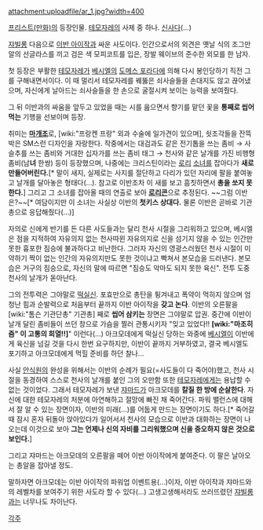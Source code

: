 attachment:uploadfile/ar_1.jpg?width=400

[[프리스트(만화)]]의 등장인물. [[테모자레]]의 사제 중 하나. [[신사]]다(...)

[[쟈빌롱]] 다음으로 [[이반 아이작]]과 싸운 사도이다. 인간으로서의 외견은 옛날 식의 조그만 알의 선글라스를 끼고 검은 색 모피코트를 입은, 장발 웨이브의 준수한 외모를 한 남자.

첫 등장은 부활한 [[테모자레]]가 [[베시엘]]의 [[도메스 포라다]]에 의해 다시 봉인당하기 직전 그를 구해내면서이다. 이 때 멀리서 테모자레를 꿰뚫은 쇠사슬들을 손대지도 않고 끊어냈으며, 자신에게 날아드는 쇠사슬들을 한 손으로 굴절시켜 보이는 능력을 보여줬다. 

그 뒤 이반과의 싸움을 앞두고 있었을 때는 시를 읊으면서 향기를 맡던 꽃을 '''통째로 씹어먹는''' 기행을 선보이며 등장. 

취미는 '''[[마개조]]'''로, [wiki:"프랑켄 프랑" 외과 수술에 일가견이 있으며], 쇳조각들을 잔뜩 박은 SM스런 디자인을 자랑한다. 작중에서는 대검과도 같은 전기톱을 쓰는 좀비 → 사슬추를 쓰는 좀비와 거대한 십자가를 쓰는 좀비 태그 → 천사와 같은 날개를 가진 비행형 좀비(남'''녀''' 한쌍) 등이 등장했으며, 나중에는 크리스틴이라는 [[로리]] [[소녀]]를 잡아다가 '''새로 만들어버린다.'''[* 말이 새지, 실제로는 사지를 절단하고 다리가 있던 자리에 팔을 붙여놓고 날개를 달아놓은 형태다(...). 참고로 이반조차 이 새를 보고 흠칫하면서 '''총을 쏘지 못한다.'''] 그리고 그 소녀를 잡아올 때의 연출로 보아 '''[[로리콘]]'''으로 추정된다. ~~그럼 이반은?~~[* 여담이지만 이 소녀는 사실상 이반의 '''첫키스 상대다.''' 물론 이반은 곧바로 기관총으로 응답해줬다(...)]

자의로 신에게 반기를 든 다른 사도들과는 달리 천사 시절을 그리워하고 있으며, 베시엘은 점을 지적하여 자유의지 없는 천사따윈 자유의지로 신을 섬기지 않을 수 있는 인간만 못한 흉포한 짐승에 불과하다고 비난한다. 그러자 자신의 영광스러웠던 천사 시절이 미약하기 짝이 없는 인간의 자유의지만도 못한 것이냐고 빡쳐서 본모습을 드러낸다. 본모습은 거구의 짐승으로, 자신의 말에 따르면 "짐승도 악마도 되지 못한 육신". 전투 도중 천사의 날개가 돋아난다.

그의 전투력은 그야말로 [[떡실신]]. 포효만으로 총탄을 튕겨내고 폭약이 먹히지 않으며 엄청난 힘과 순발력으로 처음부터 끝까지 이반 아이작을 '''갖고 논다'''. 이반의 오른팔을 [wiki:"톰슨 기관단총" 기관총] 째로 '''씹어 삼키는''' 장면은 그야말로 압권. 중간에 이반이 날개 달린 좀비들이 쓰던 창으로 가슴을 찔러 관통시키자 "잊고 있었다!! '''[wiki:"마조히즘" 이 고통의 희열!!]'''" 이런다(...)
아크모데에게 떡실신 당하는 와중에 [[베시엘]]이 이반에게 육신을 넘길 것을 다시 한번 요구하지만, 이반이 끝까지 거부하였고, 결국 베시엘도 포기하고 아크모데에게 먹힐 준비를 하던 찰나...

사실 [[안식원]]의 완성을 위해서는 이반의 순례가 필요(=사도들이 다 죽어야)했고, 천사 시절을 동경하여 스스로 천사의 날개를 붙인 그의 오만함 또한 [[테모자레]]에게는 용납할 수 없는 것이었다. 그래서 테모자레가 보낸 [[쟈마드]]가 아크모데를 '''칼질 한 방에 순살한다'''. 자신에 대한 테모자레의 처분에 아연해하고 절망에 빠진 채 죽어간다. 파워 밸런스에 대해서 잘 알 수 있는 장면이자, 이반의 미래(...)를 어둡게 만드는 장면이기도 하다.[* 죽어갈 때 잠시 혼자 뒤돌아 앉아있다가 일어서서 천사의 모습으로 이반과 대화하는 장면이 나오는데 이것으로 보아 '''그는 언제나 신의 자비를 그리워했으며 신을 증오하지 않은 것으로 보인다.''']

그리고 쟈마드는 아크모데의 오른팔을 떼어 이반 아이작에게 붙여준다. 이 팔은 날아오는 총알을 잡아낼 정도.

말하자면 아크모데는 이반 아이작의 파워업 이벤트용(...)이자, 이반 아이작과 쟈마드와의 레벨차를 보여주기 위한 사도라 할 수 있다(...) 고생고생해서라도 쓰러뜨렸던 [[쟈빌롱]]과는 너무나도 차이난다.


[[각주]]

